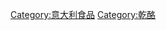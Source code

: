 {{noteTA
|G1=Food
}}
{{Commonscat|Cheese from Italy}}
{{catmore}}
[[Category:意大利食品|Category:意大利食品]]
[[Category:乾酪|Category:乾酪]]